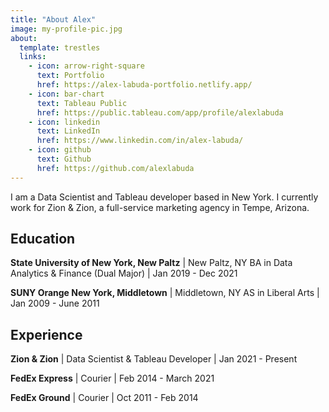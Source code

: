 ```yaml
---
title: "About Alex"
image: my-profile-pic.jpg
about:
  template: trestles
  links:
    - icon: arrow-right-square
      text: Portfolio
      href: https://alex-labuda-portfolio.netlify.app/
    - icon: bar-chart
      text: Tableau Public
      href: https://public.tableau.com/app/profile/alexlabuda     
    - icon: linkedin
      text: LinkedIn
      href: https://www.linkedin.com/in/alex-labuda/
    - icon: github
      text: Github
      href: https://github.com/alexlabuda
---
```


I am a Data Scientist and Tableau developer based in New York. I currently work for Zion & Zion, a full-service marketing agency in Tempe, Arizona.

## Education

**State University of New York, New Paltz** | New Paltz, NY
BA in Data Analytics & Finance (Dual Major) | Jan 2019 - Dec 2021

**SUNY Orange New York, Middletown** | Middletown, NY
AS in Liberal Arts | Jan 2009 - June 2011

## Experience

**Zion & Zion** | Data Scientist & Tableau Developer | Jan 2021 - Present

**FedEx Express** | Courier | Feb 2014 - March 2021

**FedEx Ground** | Courier | Oct 2011 - Feb 2014
